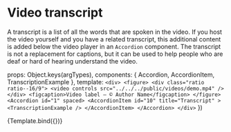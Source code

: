 
<Meta
  title="Components/Video/Transcript"
/>

# Video transcript

A transcript is a list of all the words that are spoken in the video. If you host the video yourself and you have a related transcript, this additional content is added below the video player in an `Accordion` component. The transcript is not a replacement for captions, but it can be used to help people who are deaf or hard of hearing understand the video.


  props: Object.keys(argTypes),
  components: { Accordion, AccordionItem, TranscriptionExample },
  template: `
    <div>
      <figure>
        <div class="ratio ratio--16/9">
          <video
              controls
              src="../../../public/videos/demo.mp4"
            />
        </div>
        <figcaption>Video label — © Author Name</figcaption>
      </figure>
      <Accordion id="1" spaced>
        <AccordionItem
          id="10"
          title="Transcript"
        >
          <TranscriptionExample />
        </AccordionItem>
      </Accordion>
    </div>
    `
})


<Canvas>
  <Story
    name="Example"
  >
    {Template.bind({})}
  </Story>
</Canvas>

